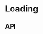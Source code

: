 
<Meta title="Components/Loading" component={Loading} />

# Loading

<Canvas>
  <Story name="Base component">
    <Loading
      isLoading={knobs.boolean('isLoading', true, 'Presentation')}
      size={knobs.select('size', ['small', 'medium', 'large'], 'medium', 'Presentation')}
      theme={knobs.select('theme', ['dark', 'light'], 'dark', 'Presentation')}
    />
  </Story>
</Canvas>

## API

<ArgsTable of={Loading} />
